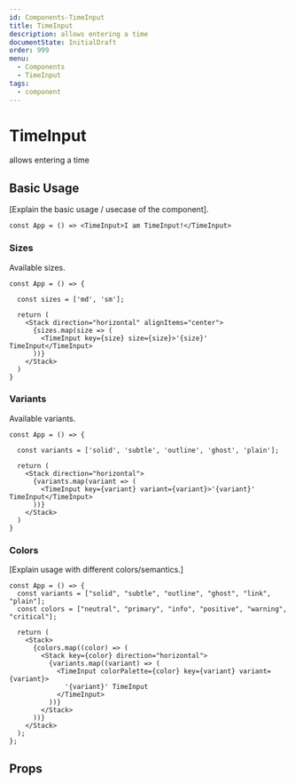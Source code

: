 ```yaml
---
id: Components-TimeInput
title: TimeInput
description: allows entering a time
documentState: InitialDraft
order: 999
menu:
  - Components
  - TimeInput
tags:
  - component
---
```


# TimeInput

allows entering a time

## Basic Usage

[Explain the basic usage / usecase of the component].

```jsx-live
const App = () => <TimeInput>I am TimeInput!</TimeInput>
```


### Sizes

Available sizes.

```jsx-live
const App = () => {

  const sizes = ['md', 'sm'];

  return (
    <Stack direction="horizontal" alignItems="center">
      {sizes.map(size => (
        <TimeInput key={size} size={size}>'{size}' TimeInput</TimeInput>
      ))}
    </Stack>
  )
}
```

### Variants

Available variants.

```jsx-live
const App = () => {

  const variants = ['solid', 'subtle', 'outline', 'ghost', 'plain'];

  return (
    <Stack direction="horizontal">
      {variants.map(variant => (
        <TimeInput key={variant} variant={variant}>'{variant}' TimeInput</TimeInput>
      ))}
    </Stack>
  )
}
```

### Colors

[Explain usage with different colors/semantics.]

```jsx-live
const App = () => {
  const variants = ["solid", "subtle", "outline", "ghost", "link", "plain"];
  const colors = ["neutral", "primary", "info", "positive", "warning", "critical"];

  return (
    <Stack>
      {colors.map((color) => (
        <Stack key={color} direction="horizontal">
          {variants.map((variant) => (
            <TimeInput colorPalette={color} key={variant} variant={variant}>
              '{variant}' TimeInput
            </TimeInput>
          ))}
        </Stack>
      ))}
    </Stack>
  );
};
```

## Props

<PropTable id="TimeInput" />
